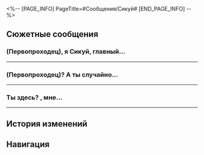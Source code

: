 <%-- [PAGE_INFO]
PageTitle=#Сообщения/Сикуй#
[END_PAGE_INFO] --%>
{{Сообщение Инфобокс
|id          = 38
|Изображение = НИП Сикуй Иконка.png
|Тип         = НИП
|Отправитель = Сикуй
|Описание    = Я ухожу с работы точно вовремя.
|Фракция     = Лофу Сяньчжоу
}}

==Сюжетные сообщения==
===(Первопроходец), я Сикуй, главный...===
{{Сообщения
|условие_получения = 
|текст =
:'''Сикуй:''' (Первопроходец), я Сикуй, главный секретарь Комиссии по полётам. Я хочу кое о чём попросить тебя. Звёздный дворец проводит небольшое мероприятие для посетителей, чтобы рассказать о Сяньчжоу. Тебе было бы интересно?
:{Выбор} Интересно.
::'''(Первопроходец):''' Мне очень интересно. А что это за мероприятие?
:{Выбор} Однодневный тур мечты?
::'''(Первопроходец):''' Там я смогу жить роскошной жизнью моей мечты на Сяньчжоу?
::'''Сикуй:''' Откуда ты всё это {{MC|ж=взяла|м=взял}}? Я ведь ещё ничего не сказала.
:{Выбор} Мне неинтересно.
::'''(Первопроходец):''' Вообще-то, мне неинтересно. Пожалуйста, найди себе другого добровольца.
::'''Сикуй:''' Ну пожалуйста! Ты ведь знаешь о внутренних ключевых показателях эффективности.
::'''Сикуй:''' Прошу тебя! Если ты мне поможешь, то в обиде не останешься. Всем добровольцам положена награда.
:'''Сикуй:''' Не знаю, встречались ли вы с ним раньше, но в Комиссии по полётам работает инспектор скорости по имени Таньтань. Он надеялся, что общественность сможет активно участвовать в управлении дорожным движением и повышать осведомлённость о безопасности. С этой целью он планирует провести проверку скорости на Сяньчжоу.
:'''Сикуй:''' К нам редко заходят, потому что мероприятие слишком скучное, поэтому госпожа Юйкун попросила меня помочь ей привлечь больше людей. Придёшь? Ну, пожалуйста!
:'''Сикуй:''' Нужно всего лишь следить за транспортным потоком в Приюте звёздных яликов. Простая работа. Стоять на полосе и считать.
:{Выбор} Я найду Таньтаня позже.
::'''(Первопроходец):''' Понятно. Загляну к Таньтаню, когда освобожусь.
:{Выбор} Зачем использовать людей?
::'''(Первопроходец):''' Разве для этого нет никакого устройства? По-моему, использовать людей неэффективно.
::'''Сикуй:''' Это просто способ набраться опыта.
::'''Сикуй:''' Ты получишь неизгладимые впечатления, только если {{MC|ж=сама|м=сам}} произведёшь подсчёт.
::'''Сикуй:''' ...Почему я вообще это объясняю?
:{Выбор} Ты меня просишь только потому, что у тебя проблемы...
::'''(Первопроходец):''' Значит, когда всё хорошо, то я тебе не нуж{{MC|ж=на|м=ен}}, а как проблемы, так сразу ко мне?
::'''Сикуй:''' Это же хорошее дело! Ты успокойся. У каждого проекта есть бюджет, и чем меньше участников в проекте, тем больше выгода.
:'''Сикуй:''' Если {{MC|ж=готова|м=готов}}, найди Таньтаня.
;{Принятая миссия: Увольнение}
}}
----

===(Первопроходец)? А ты случайно...===
{{Сообщения
|условие_получения = 
|текст =
:'''Сикуй:''' (Первопроходец)? А ты случайно не в порту Звездочёт Навалия?
:{Выбор} Да, в порту.
::'''(Первопроходец):''' В порту. У меня здесь кое-какие дела.
::'''Сикуй:''' Отлично!
:{Выбор} А ты откуда знаешь?
::'''(Первопроходец):''' А ты откуда знаешь? Следишь за мной, что ли?!
::'''Сикуй:''' Прости, но мне не до шуток.
:'''Сикуй:''' Я увидела в системе робоптах, что ты поблизости.
:'''Сикуй:''' Мне срочно нужна твоя помощь в одном важном деле.
:'''Сикуй:''' Полчаса назад произошёл сбой в куполе Возвышающего святилища. Вероятно, это вызвано феноменом инь-ян нового роста Древа амброзии.
:'''Сикуй:''' Долго объяснять технические детали. Короче говоря, там где-то серьёзная проблема и купол вот-вот рванёт.
:'''Сикуй:''' Лофу ещё не пришёл в себя после того хаоса, некому разбираться с аварией. К счастью, сотрудница Комиссии по полётам запрыгнула в ялик и помчалась к куполу спасать людей.
:'''Сикуй:''' Но тот ялик сломался (наверное, тоже из-за феномена инь-ян), и теперь не выходит на связь. Возможно, он совершил вынужденную посадку или потерпел крушение.
:'''Сикуй:''' Я уже запросила подкрепление у Облачных Рыцарей.
:'''Сикуй:''' Но в подобных ситуациях на счету каждая секунда. Вы можете помочь?
:{Выбор} Вы?
::'''(Первопроходец):''' «Вы»? А здесь ещё кто-то есть?
::'''Сикуй:''' Да, господин Янг тоже где-то рядом.
::'''Сикуй:''' Я с ним уже связалась.
:{Выбор} Где ялик?
::'''(Первопроходец):''' Где приземлился ялик?
::'''Сикуй:''' Я пытаюсь его найти.
::'''Сикуй:''' Твой друг, господин Янг, тоже где-то рядом. Я уже с ним связалась.
:'''Сикуй:''' Найдите хорошую точку обзора в порту Звездочёт Навалия и попробуйте его просмотреть с помощью робоптахи. Надеюсь на вас, ребята.
:'''Сикуй:''' И... эта сотрудница особенная.
:'''Сикуй:''' Умоляю, сделайте всё возможное, но спасите её.
}}
----

===Ты здесь? {{MC|ж=Красотка|м=Красавчик}}, мне...===
{{Сообщения
|условие_получения = 
|текст =
:'''Сикуй:''' Ты здесь? {{MC|ж=Красотка|м=Красавчик}}, мне нужна твоя помощь.
:{Выбор} Прошу, говорите.
::'''(Первопроходец):''' Я тут. Чем могу вам помочь?
::'''Сикуй:''' Ну и к чему такие формальности? Не чужие же люди.
:{Выбор} Я {{MC|ж=готова|м=готов}}.
::'''(Первопроходец):''' Я пройду сквозь огонь и воду, вы только прикажите.
::'''Сикуй:''' Ой, всё не так серьёзно.
:{Выбор} А сколько заплатишь?
::'''(Первопроходец):''' Я в деле. А сколько заплатят?
::'''Сикуй:''' Мне нравится твоя прямота.
::'''Сикуй:''' Не волнуйся, работа будет оплачена! Я не посмею дать тебе меньше положенного, когда ты в любимчиках у госпожи Юйкун.
:'''Сикуй:''' В общем, Древо амброзии вызвало феномен инь-ян. Множество робоптах «Журавль-экспресса» и грузовых яликов попало в аварии, пропала куча товаров.
:'''Сикуй:''' Они хотели отправить сотрудников на поиски пропажи, но ты же понимаешь... там сейчас небезопасно.
:'''Сикуй:''' Комиссия по полётам собирается отправить людей, которые умеют управлять робоптахами, заслуживают доверия и прошли боевую подготовку.
:{Выбор} Я не умею ими управлять...
::'''(Первопроходец):''' Я не умею управлять робоптахами...
::'''Сикуй:''' Не скромничай. Я уже видела, как ты управляешь робоптахой, спасая дочь госпожи Юйкун, - ты отличаешься от других.
:{Выбор} Ты мне доверяешь?
::'''(Первопроходец):''' Мы всего несколько дней знакомы, а ты уже так мне доверяешь. Это волнительно...
::'''Сикуй:''' Ты {{MC|ж=героиня, спасшая|м=герой, спасший}} дочь госпожи Юйкун! Да я скорее генералу перестану доверять, чем тебе!
:{Выбор} Я для этого не {{MC|ж=подготовлена|м=подготовлен}}.
::'''(Первопроходец):''' Хм, и когда это я {{MC|ж=успела|м=успел}} пройти боевую подготовку?..
::'''Сикуй:''' Пусть у тебя и нет подготовки, но ты блестяще {{MC|ж=проявила|м=проявил}} себя, когда {{MC|ж=спасла|м=спас}} дочь госпожи Юйкун. Это говорит о твоём таланте и способностях.
:'''Сикуй:''' Ну, хватит кочевряжиться. Ты {{MC|ж=создана|м=создан}} для этого задания.
:'''Сикуй:''' «Журавль-экспресс» прислали сотрудника. Она ждёт тебя у входа в Комиссию по полётам.
:'''Сикуй:''' Поторопись. Не заставляй её ждать.
}}
----

==История изменений==
{{История изменений|2.7}}

==Навигация==
{{Сообщения Навбокс}}